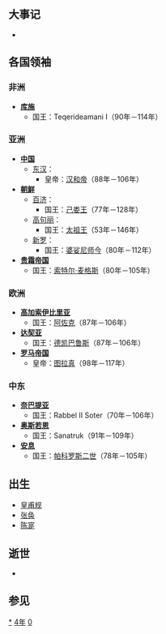 {{yearTOC|104|东汉'''[[永元_(汉和帝)|永元]]十六年'''}}

== 大事记 ==
*

== 各国领袖 ==
=== 非洲 ===
*'''[[库施|库施]]'''
**国王：Teqerideamani I（90年－114年）

=== 亚洲 ===
*'''[[中国|中国]]'''
**[[东汉|东汉]]：
***皇帝：[[汉和帝|汉和帝]]（88年－106年）
*'''[[朝鲜民主主义人民共和国|朝鲜]]'''
**[[百濟|百济]]：
***国王：[[己娄王|己娄王]]（77年－128年）
**[[高句丽|高句丽]]：
***国王：[[太祖王|太祖王]]（53年－146年）
**[[新罗|新罗]]：
***国王：[[婆娑尼师今|婆娑尼师今]]（80年－112年）
*'''[[貴霜帝國|贵霜帝国]]'''
**国王：[[索特尔·麦格斯|索特尔·麦格斯]]（80年－105年）

=== 欧洲 ===
*'''[[高加索伊比利亞王國|高加索伊比里亚]]'''
**国王：[[阿佐克|阿佐克]]（87年－106年）
*'''[[达契亚|达契亚]]'''
**国王：[[德凯巴鲁斯|德凯巴鲁斯]]（87年－106年）
*'''[[羅馬帝國|罗马帝国]]'''
**皇帝：[[圖拉真|图拉真]]（98年－117年）

=== 中东 ===
*'''[[纳巴提|奈巴提亚]]'''
**国王：Rabbel II Soter（70年－106年）
*'''[[奥斯若恩|奥斯若恩]]'''
**国王：Sanatruk（91年－109年）
*'''[[安息_(国家)|安息]]''' 
**国王：[[帕科罗斯二世|帕科罗斯二世]]（78年－105年）

== 出生 ==
*[[皇甫规|皇甫规]]
*[[张奂|张奂]]
*[[陈寔|陈寔]]

== 逝世 ==
*

== 参见 ==
{{Wikisource year mention}}

[[Category:104年|*]]
[[Category:100年代|4年]]
[[Category:2世纪各年|0]]
